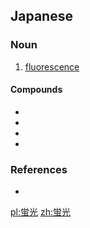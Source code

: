 ==Japanese==
{{ja-kanjitab|けい|こう|yomi=on}}

===Noun===
{{ja-noun|けいこう}}

# [[fluorescence]]

====Compounds====
* {{ja-r|蛍光体|けいこうたい|gloss=fluorescent substance}}
* {{ja-r|蛍光灯|けいこうとう|gloss=fluorescent lamp}}
* {{ja-r|蛍光塗料|けいこう とりょう|gloss=luminous paint}}
* {{ja-r|蛍光ペン|けいこう ペン|gloss=highlighter}}

===References===
* {{R:Shogakukan}}

[[pl:蛍光]]
[[zh:蛍光]]